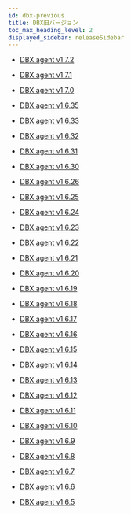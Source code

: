 ```yaml
---
id: dbx-previous
title: DBX旧バージョン
toc_max_heading_level: 2
displayed_sidebar: releaseSidebar
---
```


- [DBX agent v1.7.2](dbx-1_7_2)

- [DBX agent v1.7.1](dbx-1_7_1)

- [DBX agent v1.7.0](dbx-1_7_0)

- [DBX agent v1.6.35](dbx-1_6_35)

- [DBX agent v1.6.33](dbx-1_6_33)

- [DBX agent v1.6.32](dbx-1_6_32)

- [DBX agent v1.6.31](dbx-1_6_31)

- [DBX agent v1.6.30](dbx-1_6_30)

- [DBX agent v1.6.26](dbx-1_6_26)

- [DBX agent v1.6.25](dbx-1_6_25)

- [DBX agent v1.6.24](dbx-1_6_24)

- [DBX agent v1.6.23](dbx-1_6_23)

- [DBX agent v1.6.22](dbx-1_6_22)

- [DBX agent v1.6.21](dbx-1_6_21)

- [DBX agent v1.6.20](dbx-1_6_20)

- [DBX agent v1.6.19](dbx-1_6_19)

- [DBX agent v1.6.18](dbx-1_6_18)

- [DBX agent v1.6.17](dbx-1_6_17)

- [DBX agent v1.6.16](dbx-1_6_16)

- [DBX agent v1.6.15](dbx-1_6_15)

- [DBX agent v1.6.14](dbx-1_6_14)

- [DBX agent v1.6.13](dbx-1_6_13)

- [DBX agent v1.6.12](dbx-1_6_12)

- [DBX agent v1.6.11](dbx-1_6_11)

- [DBX agent v1.6.10](dbx-1_6_10)

- [DBX agent v1.6.9](dbx-1_6_9)

- [DBX agent v1.6.8](dbx-1_6_8)

- [DBX agent v1.6.7](dbx-1_6_7)

- [DBX agent v1.6.6](dbx-1_6_6)

- [DBX agent v1.6.5](dbx-1_6_5)

